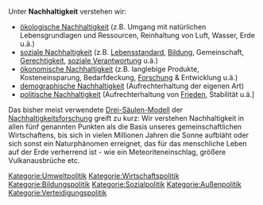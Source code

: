 Unter '''Nachhaltigkeit''' verstehen wir:

* [[ökologische Nachhaltigkeit]] (z.B. Umgang mit natürlichen Lebensgrundlagen und Ressourcen, Reinhaltung von Luft, Wasser, Erde u.ä.)
* [[soziale Nachhaltigkeit]] (z.B. [[Lebensstandard]], [[Bildung]], Gemeinschaft, [[Gerechtigkeit]], [[soziale Verantwortung]] u.ä.)
* [[ökonomische Nachhaltigkeit]] (z.B. langlebige Produkte, Kosteneinsparung, Bedarfdeckung, [[Forschung]] & Entwicklung u.ä.)
* [[demographische Nachhaltigkeit]] (Aufrechterhaltung der eigenen Art)
* [[politische Nachhaltigkeit]] (Aufrechterhaltung von [[Frieden]], Stabilität u.ä.] 

Das bisher meist verwendete [https://de.wikipedia.org/wiki/Drei-S%C3%A4ulen-Modell_%28Nachhaltigkeit%29 Drei-Säulen-Modell] der [https://de.wikipedia.org/wiki/Nachhaltigkeitswissenschaft Nachhaltigkeitsforschung] greift zu kurz: Wir verstehen Nachhaltigkeit in allen fünf genannten Punkten als die Basis unseres gemeinschaftlichen Wirtschaftens, bis sich in vielen Millionen Jahren die Sonne aufbläht oder sich sonst ein Naturphänomen erreignet, das für das menschliche Leben auf der Erde verherrend ist - wie ein Meteoriteneinschlag, größere Vulkanausbrüche etc.

[[Kategorie:Umweltpolitik]]
[[Kategorie:Wirtschaftspolitik]]
[[Kategorie:Bildungspolitik]]
[[Kategorie:Sozialpolitik]]
[[Kategorie:Außenpolitik]]
[[Kategorie:Verteidigungspolitik]]